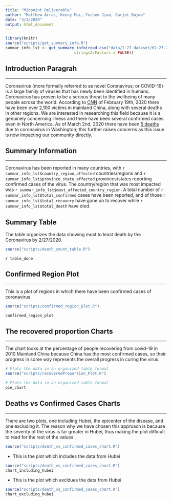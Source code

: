 ```yaml
---
title: "Midpoint Deliverable"
author: "Matthew Arras, Kenny Mai, Yuchen Jiao, Gurjot Bajwa"
date: "3/1/2020"
output: html_document
---
```


```r

library(knitr)
source("scripts/get_summary_info.R")
summar_info_lst <- get_summary_info(read.csv("data/2-27 dataset/02-27-2020.csv",
                              stringsAsFactors = FALSE))
```

## Introduction Paragrah 

---

Coronavirus (more formally referred to as novel Coronavirus; or COVID-19) is a large family of viruses that has newly been identified in humans. Coronavirus has proven to be a serious threat to the wellbeing of many people across the world. According to [CNN](https://www.cnn.com/asia/live-news/coronavirus-outbreak-02-19-20-intl-hnk/index.html) of February 19th, 2020 there have been over 2,100 victims in mainland China, along with several deaths in other regions. We are interested in researching this field because it is a genuinely concerning illness and there have been several confirmed cases even in North America. As of March 2nd, 2020 there have been [5 deaths](https://www.kiro7.com/news/local/department-health-confirms-first-coronavirus-death-washington-state/XIDPHMLVOJAAREQ5YCL75367PU/) due to coronavirus in Washington; this further raises concerns as this issue is now impacting our community directly.


## Summary Information 

---

Coronavirus has been reported in many countries, with `r summar_info_lst$country_region_affected` countries/regions and `r summar_info_lst$province_state_affected` provinces/states reporting confirmed cases of the virus. The country/region that was most impacted was `r summar_info_lst$most_affected_country_region`. A total number of `r summar_info_lst$total_confirmed` cases have been reported, and of those `r summar_info_lst$total_recovery` have gone on to recover while `r summar_info_lst$total_death` have died. 

## Summary Table 

The table organizes the data showing most to least death by the Coronavirus by 2/27/2020.

```r
source("scripts/death_count_table.R")
```
`r table_done`

## Confirmed Region Plot

---

This is a plot of regions in which there have been confirmed cases of coronavirus

```r
source("scripts/confirmed_region_plot.R")
```
```r
confirmed_region_plot
```

## The recovered proportion Charts

---

The chart looks at the percentage of people recovering from covid-19 in 2010
Mainland China because China has the most confirmed cases, so their progress in some way represents the overall progress in curing the virus.
```r
# Plots the data in an organized table format
source("scripts/recoveredProportion_Plot.R")
```
```r
# Plots the data in an organized table format
pie_chart
```

## Deaths vs Confirmed Cases Charts

---
There are two plots, one including Hubei, the epicenter of the disease, and one excluding it. The reason why we have chosen this approach is because the severity of the virus is far greater in Hubei, thus making the plot difficult to read for the rest of the values.


```r
source("scripts/death_vs_confirmed_cases_chart.R")
```

- This is the plot which includes the data from Hubei
```r
source("scripts/death_vs_confirmed_cases_chart.R")
chart_including_hubei
```

- This is the plot which excldues the data from Hubei
```r
source("scripts/death_vs_confirmed_cases_chart.R")
chart_excluding_hubei
```

